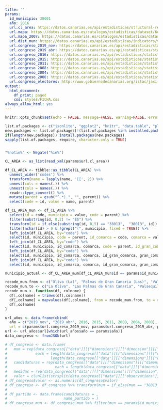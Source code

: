 ```yaml
---
title: ''
params:
  id_municipio: 38001
  año: 2016
  url.cl_area: https://datos.canarias.es/api/estadisticas/structural-resources/v1.0/codelists/ISTAC/CL_AREA_ES70_COMARCAS/01.000/codes
  url.mapa: https://datos.canarias.es/catalogos/estadisticas/dataset/6dd8baf4-14f4-43a3-88b2-984d034c965c/resource/812f22ae-62a5-4cea-8052-b0269b1bd491/download/municipios_20170101.json
  url.mapa_2007: https://datos.canarias.es/catalogos/estadisticas/dataset/03f5044c-6d40-4c09-84db-eaf9d6681b48/resource/d765c56b-a67d-46e2-800e-5c9a1e9138f0/download/municipios_20170101_antes2007.json
  url.dist_mun: https://datos.canarias.es/api/estadisticas/indicators/v1.0/indicatorsSystems/C00067A/indicatorsInstances/6daf4220-c08f-431c-8383-a0a7daa87da7
  url.congreso_2019_nov: https://datos.canarias.es/api/estadisticas/statistical-resources/v1.0/datasets/ISTAC/C00010A_000035/~latest.json?dim=MEDIDAS:VOTOS_VALIDOS_CANDIDATURA|RATIO_VOTOS_CANDIDATURA:TERRITORIO:35004|35010|35018|35024|35028|35029|35034|35003|35007|35014|35015|35017|35030|35001|35002|35005|35006|35008|35009|35011|35012|35013|35016|35019|35020|35021|35022|35023|35025|35026|35027|35031|35032|35033|38001|38004|38005|38006|38010|38011|38012|38015|38017|38018|38019|38020|38022|38023|38025|38026|38028|38031|38032|38034|38035|38038|38039|38040|38041|38042|38043|38044|38046|38051|38052|38002|38003|38021|38036|38049|38050|38007|38008|38009|38014|38016|38024|38027|38029|38030|38033|38037|38045|38047|38053|38013_2007|38048|38901&fields=-metadata&lang=es
  url.congreso_2019_abr: https://datos.canarias.es/api/estadisticas/statistical-resources/v1.0/datasets/ISTAC/C00010A_000026/~latest.json?&lang=es
  url.congreso_2016: https://datos.canarias.es/api/estadisticas/statistical-resources/v1.0/datasets/ISTAC/C00010A_000009/~latest.json?&lang=es
  url.congreso_2015: https://datos.canarias.es/api/estadisticas/statistical-resources/v1.0/datasets/ISTAC/C00010A_000007/~latest.json?&lang=es
  url.congreso_2011: https://datos.canarias.es/api/estadisticas/statistical-resources/v1.0/datasets/ISTAC/C00010A_000002/~latest.json?&lang=es
  url.congreso_2008: https://datos.canarias.es/api/estadisticas/statistical-resources/v1.0/datasets/ISTAC/C00010A_000016/~latest.json?&lang=es
  url.congreso_2004: https://datos.canarias.es/api/estadisticas/statistical-resources/v1.0/datasets/ISTAC/C00010A_000017/~latest.json?&lang=es
  url.congreso_2000: https://datos.canarias.es/api/estadisticas/statistical-resources/v1.0/datasets/ISTAC/C00010A_000018/~latest.json?&lang=es
  url.congreso_electores: http://www.gobiernodecanarias.org/istac/jaxi-istac/tabla.do?accion=jsonMtd&uuidConsulta=a73b11d9-02c6-49dd-bed4-1b21978d003b
output:
  html_document:
    df_print: paged
    css: styles/FICHA.css
always_allow_html: yes
---
```


```r
knitr::opts_chunk$set(echo = FALSE, message=FALSE, warning=FALSE, error=FALSE)
```

```r
list.of.packages <- c("jsonlite", "ggplot2", "knitr", "data.table", "plotly", "plyr", "dplyr", "scales", "htmlwidgets", "sf", "fuzzyjoin", "xml2", "XML", "tidyverse", "tmap", "magrittr")
new.packages <- list.of.packages[!(list.of.packages %in% installed.packages()[,"Package"])]
if(length(new.packages)) install.packages(new.packages)
sapply(list.of.packages, require, character.only = TRUE)


"%notin%" <- Negate("%in%")
```

```r
CL_AREA <- as_list(read_xml(params$url.cl_area))

df_CL_AREA <- tibble::as_tibble(CL_AREA) %>% 
  unnest_wider('codes') %>%
  transform(name = lapply(name, '[[', 2)) %>% 
  unnest(cols = names(.)) %>%
  unnest(cols = names(.)) %>%
  readr::type_convert() %>%
  mutate(parent = gsub("^.*).", "", parent)) %>%
  select(code = id, value = name, parent)

df_CL_AREA_mun <- df_CL_AREA %>% 
  select(id = code, municipio = value, code = parent) %>%
  filter(substring(id, 0,2) != "ES") %>% 
  transform(id = if_else(substring(id, 0,5) == "38013",  "38013", id)) %>%
  filter(nchar(id) > 0 & !grepl("(", municipio, fixed = TRUE)) %>%
  left_join(df_CL_AREA, by="code") %>%
  select(id, municipio, code = parent, id_comarca = code, comarca = value) %>% 
  left_join(df_CL_AREA, by="code") %>% 
  select(id, municipio, id_comarca, comarca, code = parent, id_gran_comarca = code, gran_comarca = value) %>% 
  left_join(df_CL_AREA, by="code") %>% 
  select(id, municipio, id_comarca, comarca, id_gran_comarca, gran_comarca, code = parent, id_isla = code, isla = value) %>%
  left_join(df_CL_AREA, by="code") %>% 
  select(id, municipio, id_comarca, comarca, id_gran_comarca, gran_comarca, id_isla, isla, provincia = value)

municipio_actual <- df_CL_AREA_mun[df_CL_AREA_mun$id == params$id_municipio,]
```

```r
recode_mun.from <- c("Oliva (La)", "Palmas de Gran Canaria (Las)", "Valsequillo", "Santa María de Guía", "Aldea de San Nicolás (La)", "Santa Lucía", "Pinar de El Hierro (El)", "Pinar de El Hierro, El", "Fuencaliente", "Llanos de Aridane (Los)", "Paso (El)", "Laguna (La)", "Rosario (El)", "Matanza de Acentejo (La)", "Sauzal (El)", "Victoria de Acentejo (La)", "Silos (Los)", "Tanque (El)", "Guancha (La)", "Orotava (La)", "Realejos (Los)", "San Miguel", "Vilaflor", "Güimar", "Icod de Los Vinos", "Puerto de La Cruz", "San Juan de La Rambla")
recode_mun.to <- c("La Oliva", "Las Palmas de Gran Canaria", "Valsequillo de Gran Canaria", "Santa María de Guía de Gran Canaria", "La Aldea de San Nicolás", "Santa Lucía de Tirajana", "El Pinar de El Hierro", "El Pinar de El Hierro", "Fuencaliente de La Palma", "Los Llanos de Aridane", "El Paso", "San Cristóbal de La Laguna", "El Rosario", "La Matanza de Acentejo", "El Sauzal", "La Victoria de Acentejo", "Los Silos", "El Tanque", "La Guancha", "La Orotava", "Los Realejos", "San Miguel de Abona", "Vilaflor de Chasna", "Güímar", "Icod de los Vinos", "Puerto de la Cruz", "San Juan de la Rambla")
recode_mun <- function(df, colname) {
  df[,colname] = trimws(df[,colname])
  df[,colname] = mapvalues(df[,colname], from = recode_mun.from, to = recode_mun.to)
  df[,colname]
}
```

```r
url_años <- data.frame(cbind(
  año = c("2019_nov", "2019_abr", 2016, 2015, 2011, 2008, 2004, 2000),
  url = c(params$url.congreso_2019_nov, params$url.congreso_2019_abr, params$url.congreso_2016, params$url.congreso_2015, params$url.congreso_2011, params$url.congreso_2008, params$url.congreso_2004, params$url.congreso_2000)))
url <- url_años$url[which(url_años$año == params$año)]
data_congreso <- fromJSON(url)

# df_congreso <- data.frame(
#   mun = rep(data_congreso[["data"]][["dimensions"]][["dimension"]][["representations"]][["representation"]][[1]][["code"]],
#             each = length(data_congreso[["data"]][["dimensions"]][["dimension"]][["representations"]][["representation"]][[2]][["code"]]) *
#                    length(data_congreso[["data"]][["dimensions"]][["dimension"]][["representations"]][["representation"]][[3]][["code"]])),
#   candidaturas = rep(data_congreso[["data"]][["dimensions"]][["dimension"]][["representations"]][["representation"]][[2]][["code"]],
#                      each = length(data_congreso[["data"]][["dimensions"]][["dimension"]][["representations"]][["representation"]][[3]][["code"]])),
#   medidas = rep(data_congreso[["data"]][["dimensions"]][["dimension"]][["representations"]][["representation"]][[3]][["code"]]),
#   valor = c(unlist(strsplit(data_congreso[["data"]][["observations"]], split = " | ", fixed = TRUE)), 0))
# df_congreso$valor <- as.numeric(df_congreso$valor)
# df_congreso <- df_congreso %>% transform(mun = if_else(mun == "38013_2007",  "38013", mun))
# 
# df_partido <- data.frame(candidaturas = ,
#                          name_partido = )
# df_congreso_mun <- df_congreso_mun %>% filter(mun == params$id_municipio) %>% arrange(desc(valor)) %>% select(c(name_partido, valor))

```

